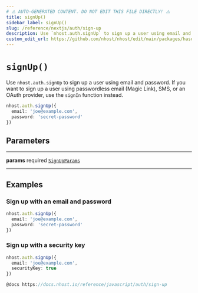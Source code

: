 ```yaml
---
# ⚠️ AUTO-GENERATED CONTENT. DO NOT EDIT THIS FILE DIRECTLY! ⚠️
title: signUp()
sidebar_label: signUp()
slug: /reference/nextjs/auth/sign-up
description: Use `nhost.auth.signUp` to sign up a user using email and password. If you want to sign up a user using passwordless email (Magic Link), SMS, or an OAuth provider, use the `signIn` function instead.
custom_edit_url: https://github.com/nhost/nhost/edit/main/packages/hasura-auth-js/src/hasura-auth-client.ts#L118
---
```


# `signUp()`

Use `nhost.auth.signUp` to sign up a user using email and password. If you want to sign up a user using passwordless email (Magic Link), SMS, or an OAuth provider, use the `signIn` function instead.

```ts
nhost.auth.signUp({
  email: 'joe@example.com',
  password: 'secret-password'
})
```

## Parameters

---

**<span className="parameter-name">params</span>** <span className="optional-status">required</span> [`SignUpParams`](/reference/docgen/nextjs/types/sign-up-params)

---

## Examples

### Sign up with an email and password

```ts
nhost.auth.signUp({
  email: 'joe@example.com',
  password: 'secret-password'
})
```

### Sign up with a security key

```ts
nhost.auth.signUp({
  email: 'joe@example.com',
  securityKey: true
})

@docs https://docs.nhost.io/reference/javascript/auth/sign-up
```
